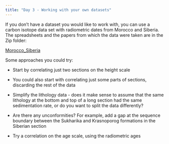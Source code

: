 ```yaml
---
title: "Day 3 - Working with your own datasets"
---
```


If you don't have a dataset you would like to work with, you can use a carbon isotope data set with radiometric dates from Morocco and Siberia. The spreadsheets and the papers from which the data were taken are in the Zip folder:

[Morocco_Siberia](https://github.com/StratoBayes/StratoBayes.github.io/blob/06430fc94e161ee0026b857c1fc5dbb47b28316c/files/Morocco_Siberia.zip)

Some approaches you could try:

-   Start by correlating just two sections on the height scale

-   You could also start with correlating just some parts of sections, discarding the rest of the data

-   Simplify the lithology data - does it make sense to assume that the same lithology at the bottom and top of a long section had the same sedimentation rate, or do you want to split the data differently?

-   Are there any unconformities? For example, add a gap at the sequence boundary between the Sukharika and Krasnoporog formations in the Siberian section

-   Try a correlation on the age scale, using the radiometric ages
